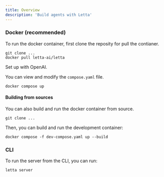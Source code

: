 ```yaml
---
title: Overview 
description: 'Build agents with Letta'
---
```


### Docker (recommended)
To run the docker container, first clone the reposity for pull the contianer. 
```
git clone ... 
docker pull letta-ai/letta
```

Set up with OpenAI. 

You can view and modify the `compose.yaml` file. 
```
docker compose up 
```

#### Building from sources 
You can also build and run the docker container from source. 
```
git clone ... 
```
Then, you can build and run the development container: 
```
docker compose -f dev-compose.yaml up --build
```

### CLI 
To run the server from the CLI, you can run: 
```
letta server
```